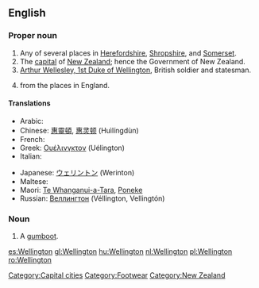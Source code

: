 {{wikipedia}}
==English==

===Proper noun===
{{en-proper noun}}

# Any of several places in [[Herefordshire]], [[Shropshire]], and [[Somerset]].
# The [[capital]] of [[New Zealand]]; hence the Government of New Zealand.
# [[w:Arthur Wellesley, 1st Duke of Wellington|Arthur Wellesley, 1st Duke of Wellington]], British soldier and statesman.
# {{surname|[[habitational]]|from=Old English|dot=}} from the places in England.

====Translations====
{{trans-top|capital of New Zealand}}
* Arabic: {{t|ar|ويلنجتون|m|tr=Welington|sc=Arab}}
* Chinese: [[惠靈頓]], [[惠灵顿]] (Huìlíngdùn)
* French: {{t-|fr|Wellington}}
* Greek: [[Ουέλινγκτον]] (Uélington)
* Italian: {{t-|it|Wellington}}
{{trans-mid}}
* Japanese: [[ウェリントン]] (Werinton)
* Maltese: {{t-|mt|Wellington|xs=Maltese}}
* Maori: [[Te Whanganui-a-Tara]], [[Poneke]]
* Russian: [[Веллингтон]] (Véllington, Vellingtón) {{m}}
{{trans-bottom}}

===Noun===
{{en-noun}}

# A [[gumboot]].

[[Category:Capital cities]]
[[Category:Footwear]]
[[Category:New Zealand]]

[[es:Wellington]]
[[gl:Wellington]]
[[hu:Wellington]]
[[nl:Wellington]]
[[pl:Wellington]]
[[ro:Wellington]]
